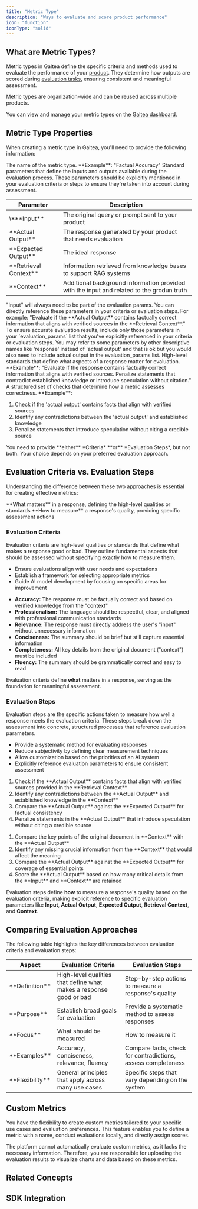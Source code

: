 ```yaml
---
title: "Metric Type"
description: "Ways to evaluate and score product performance"
icon: "function"
iconType: "solid"
---
```



## What are Metric Types?

Metric types in Galtea define the specific criteria and methods used to evaluate the performance of your [product](/concepts/product). They determine how outputs are scored during [evaluation tasks](/concepts/product/evaluation/task), ensuring consistent and meaningful assessment.

<Info>
  Metric types are organization-wide and can be reused across multiple products.
</Info>

You can view and manage your metric types on the [Galtea dashboard](https://platform.galtea.ai/metrics).

## Metric Type Properties

When creating a metric type in Galtea, you'll need to provide the following information:

<ResponseField name="Name" type="Text" required>
  The name of the metric type. **Example**: "Factual Accuracy"
</ResponseField>

<ResponseField name="Evaluation Parameters" type="Text List" required>
  Standard parameters that define the inputs and outputs available during the evaluation process. These parameters should be explicitly mentioned in your evaluation criteria or steps to ensure they're taken into account during assessment.
  <table>
    <thead className='text-left'>
      <tr>
        <th>Parameter</th>
        <th>Description</th>
      </tr>
    </thead>
    <tbody>
      <tr>
        <td>\***Input**</td>
        <td>The original query or prompt sent to your product</td>
      </tr>
      <tr>
        <td>**Actual Output**</td>
        <td>The response generated by your product that needs evaluation</td>
      </tr>
      <tr>
        <td>**Expected Output**</td>
        <td>The ideal response</td>
      </tr>
      <tr>
        <td>**Retrieval Context**</td>
        <td>Information retrieved from knowledge bases to support RAG systems</td>
      </tr>
      <tr>
        <td>**Context**</td>
        <td>Additional background information provided with the input and related to the grodun truth</td>
      </tr>
    </tbody>
  </table>

  <Note>
    "Input" will always need to be part of the evaluation params.
  </Note>

  <Info>
    You can directly reference these parameters in your criteria or evaluation steps. For example: "Evaluate if the **Actual Output** contains factually correct information that aligns with verified sources in the **Retrieval Context**."
  </Info>

  <Warning>
    To ensure accurate evaluation results, include only those parameters in your `evaluation_params` list that you've explicitly referenced in your criteria or evaluation steps.
    You may refer to some parameters by other descriptive names like 'response' instead of 'actual output' and that is ok but you would also need to include actual output in the evaluation_params list.
  </Warning>
</ResponseField>

<ResponseField name="Criteria" type="Text" required="conditional">
  High-level standards that define what aspects of a response matter for evaluation. **Example**: "Evaluate if the response contains factually correct information that aligns with verified sources. Penalize statements that contradict established knowledge or introduce speculation without
  citation."
</ResponseField>

<ResponseField name="Evaluation Steps" type="Text List" required="conditional">
  A structured set of checks that determine how a metric assesses correctness. **Example**:
  <ol>
    <li>Check if the 'actual output' contains facts that align with verified sources</li>
    <li>Identify any contradictions between the 'actual output' and established knowledge</li>
    <li>Penalize statements that introduce speculation without citing a credible source</li>
  </ol>
  <Note>You need to provide **either** *Criteria* **or** *Evaluation Steps*, but not both. Your choice depends on your preferred evaluation approach.</Note>
</ResponseField>

## Evaluation Criteria vs. Evaluation Steps

Understanding the difference between these two approaches is essential for creating effective metrics:

<CardGroup cols={2}>
  <Card title="Evaluation Criteria" icon="bullseye">
    **What matters** in a response, defining the high-level qualities or standards
  </Card>
  <Card title="Evaluation Steps" icon="list-check">
    **How to measure** a response's quality, providing specific assessment actions
  </Card>
</CardGroup>

### Evaluation Criteria

Evaluation criteria are high-level qualities or standards that define what makes a response good or bad. They outline fundamental aspects that should be assessed without specifying exactly how to measure them.

<AccordionGroup>
  <Accordion title="Purpose">
    <ul>
      <li>Ensure evaluations align with user needs and expectations</li>
      <li>Establish a framework for selecting appropriate metrics</li>
      <li>Guide AI model development by focusing on specific areas for improvement</li>
    </ul>
  </Accordion>
  <Accordion title="Examples">
    <ul>
      <li>
        <strong>Accuracy:</strong> The response must be factually correct and based on verified knowledge from the "context"
      </li>
      <li>
        <strong>Professionalism:</strong> The language should be respectful, clear, and aligned with professional communication standards
      </li>
      <li>
        <strong>Relevance:</strong> The response must directly address the user's "input" without unnecessary information
      </li>
      <li>
        <strong>Conciseness:</strong> The summary should be brief but still capture essential information
      </li>
      <li>
        <strong>Completeness:</strong> All key details from the original document ("context") must be included
      </li>
      <li>
        <strong>Fluency:</strong> The summary should be grammatically correct and easy to read
      </li>
    </ul>
  </Accordion>
</AccordionGroup>

<Info>Evaluation criteria define **what** matters in a response, serving as the foundation for meaningful assessment.</Info>

### Evaluation Steps

Evaluation steps are the specific actions taken to measure how well a response meets the evaluation criteria. These steps break down the assessment into concrete, structured processes that reference evaluation parameters.

<AccordionGroup>
  <Accordion title="Purpose">
    <ul>
      <li>Provide a systematic method for evaluating responses</li>
      <li>Reduce subjectivity by defining clear measurement techniques</li>
      <li>Allow customization based on the priorities of an AI system</li>
      <li>Explicitly reference evaluation parameters to ensure consistent assessment</li>
    </ul>
  </Accordion>
  <Accordion title="Example: Accuracy Steps">
    <ol>
      <li>Check if the **Actual Output** contains facts that align with verified sources provided in the **Retrieval Context**</li>
      <li>Identify any contradictions between the **Actual Output** and established knowledge in the **Context**</li>
      <li>Compare the **Actual Output** against the **Expected Output** for factual consistency</li>
      <li>Penalize statements in the **Actual Output** that introduce speculation without citing a credible source</li>
    </ol>
  </Accordion>
  <Accordion title="Example: Completeness Steps">
    <ol>
      <li>Compare the key points of the original document in **Context** with the **Actual Output**</li>
      <li>Identify any missing crucial information from the **Context** that would affect the meaning</li>
      <li>Compare the **Actual Output** against the **Expected Output** for coverage of essential points</li>
      <li>Score the **Actual Output** based on how many critical details from the **Input** and **Context** are retained</li>
    </ol>
  </Accordion>
</AccordionGroup>

<Info>Evaluation steps define **how** to measure a response's quality based on the evaluation criteria, making explicit reference to specific evaluation parameters like **Input**, **Actual Output**, **Expected Output**, **Retrieval Context**, and **Context**.</Info>

## Comparing Evaluation Approaches

The following table highlights the key differences between evaluation criteria and evaluation steps:

<table>
  <thead>
    <tr>
      <th>Aspect</th>
      <th>Evaluation Criteria</th>
      <th>Evaluation Steps</th>
    </tr>
  </thead>
  <tbody>
    <tr>
      <td>**Definition**</td>
      <td>High-level qualities that define what makes a response good or bad</td>
      <td>Step-by-step actions to measure a response's quality</td>
    </tr>
    <tr>
      <td>**Purpose**</td>
      <td>Establish broad goals for evaluation</td>
      <td>Provide a systematic method to assess responses</td>
    </tr>
    <tr>
      <td>**Focus**</td>
      <td>What should be measured</td>
      <td>How to measure it</td>
    </tr>
    <tr>
      <td>**Examples**</td>
      <td>Accuracy, conciseness, relevance, fluency</td>
      <td>Compare facts, check for contradictions, assess completeness</td>
    </tr>
    <tr>
      <td>**Flexibility**</td>
      <td>General principles that apply across many use cases</td>
      <td>Specific steps that vary depending on the system</td>
    </tr>
  </tbody>
</table>

## Custom Metrics

You have the flexibility to create custom metrics tailored to your specific use cases and evaluation preferences.
This feature enables you to define a metric with a name, conduct evaluations locally, and directly assign scores.

<Info>
  The platform cannot automatically evaluate custom metrics, as it lacks the necessary information. Therefore, you are responsible for uploading the evaluation results to visualize charts and data based on these metrics.
</Info>

## Related Concepts

<CardGroup cols={2}>
  <EvaluationCard />
  <EvaluationTaskCard />
</CardGroup>

## SDK Integration

<SDKMetricsServiceCard />
